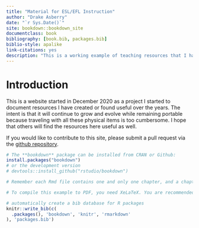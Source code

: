 ```yaml
--- 
title: "Material for ESL/EFL Instruction"
author: "Drake Asberry"
date: "`r Sys.Date()`"
site: bookdown::bookdown_site
documentclass: book
bibliography: [book.bib, packages.bib]
biblio-style: apalike
link-citations: yes
description: "This is a working example of teaching resources that I have compiled over my years of teaching experience. The output format for this example is bookdown::gitbook."
---
```


# Introduction

This is a website started in December 2020 as a project I started to document resources I have created or found useful over the years. The intent is that it will continue to grow and evolve while remaining portable because traveling with all these physical items is too cumbersome. I hope that others will find the resources here useful as well.

If you would like to contribute to this site, please submit a pull request via the [github repository](https://github.com/drakeasberry/english_learning_resources).


```r
# The **bookdown** package can be installed from CRAN or Github:
install.packages("bookdown")
# or the development version
# devtools::install_github("rstudio/bookdown")

# Remember each Rmd file contains one and only one chapter, and a chapter is defined by the first-level heading `#`.

# To compile this example to PDF, you need XeLaTeX. You are recommended to install TinyTeX (which includes XeLaTeX): <https://yihui.org/tinytex/>.
```


```r
# automatically create a bib database for R packages
knitr::write_bib(c(
  .packages(), 'bookdown', 'knitr', 'rmarkdown'
), 'packages.bib')
```
